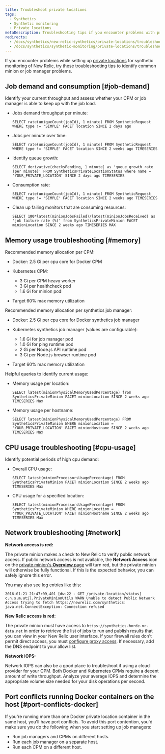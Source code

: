 ```yaml
---
title: Troubleshoot private locations
tags:
  - Synthetics
  - Synthetic monitoring
  - Private locations
metaDescription: Troubleshooting tips if you encounter problems with private locations or private minions or job managers with synthetic monitoring in New Relic.
redirects:
  - /docs/synthetics/new-relic-synthetics/private-locations/troubleshooting-private-locations
  - /docs/synthetics/synthetic-monitoring/private-locations/troubleshooting-private-locations
---
```


If you encounter problems while setting up [private locations](/docs/synthetics/new-relic-synthetics/private-locations/private-locations-overview-monitor-internal-sites-add-new-locations) for synthetic monitoring of New Relic, try these troubleshooting tips to identify common minion or job manager problems.

## Job demand and consumption [#job-demand]

Identify your current throughput and assess whether your CPM or job manager is able to keep up with the job load.

* Jobs demand throughput per minute:

  ```
  SELECT rate(uniqueCount(jobId), 1 minute) FROM SyntheticRequest WHERE type != 'SIMPLE' FACET location SINCE 2 days ago
  ```
* Jobs per minute over time:

  ```
  SELECT rate(uniqueCount(jobId), 1 minute) FROM SyntheticRequest WHERE type != 'SIMPLE' FACET location SINCE 2 weeks ago TIMESERIES
  ```
* Identify queue growth:

  ```
  SELECT derivative(checksPending, 1 minute) as 'queue growth rate (per minute)' FROM SyntheticsPrivateLocationStatus where name = 'YOUR_PRIVATE_LOCATION' SINCE 2 days ago TIMESERIES
  ```
* Consumption rate:

  ```
  SELECT rate(uniqueCount(jobId), 1 minute) FROM SyntheticRequest WHERE type != 'SIMPLE' FACET location SINCE 2 weeks ago TIMESERIES
  ```
* Clean up failing monitors that are consuming resources:

  ```
  SELECT 100*latest(minionJobsFailed)/latest(minionJobsReceived) as 'job failure rate (%)' from SyntheticsPrivateMinion FACET minionLocation SINCE 2 weeks ago TIMESERIES MAX
  ```

## Memory usage troubleshooting [#memory]

Recommended memory allocation per CPM:

* Docker: 2.5 Gi per cpu core for Docker CPM
* Kubernetes CPM:

  * 3 Gi per CPM heavy worker
  * 3 Gi per healthcheck pod
  * 1.6 Gi for minion pod
* Target 60% max memory utilization

Recommended memory allocation per synthetics job manager:

* Docker: 2.5 Gi per cpu core for Docker synthetics job manager
* Kubernetes synthetics job manager (values are configurable):

  * 1.6 Gi for job manager pod
  * 1.0 Gi for ping runtime pod
  * 2 Gi per Node.js API runtime pod
  * 3 Gi per Node.js browser runtime pod
  
* Target 60% max memory utilization

Helpful queries to identify current usage:

* Memory usage per location:

  ```
  SELECT latest(minionPhysicalMemoryUsedPercentage) from SyntheticsPrivateMinion FACET minionLocation SINCE 2 weeks ago TIMESERIES Max
  ```
* Memory usage per hostname:

  ```
  SELECT latest(minionPhysicalMemoryUsedPercentage) FROM SyntheticsPrivateMinion WHERE minionLocation = 'YOUR_PRIVATE_LOCATION' FACET minionHostname SINCE 2 weeks ago TIMESERIES Max
  ```

## CPU usage troubleshooting [#cpu-usage]

Identify potential periods of high cpu demand:

* Overall CPU usage:

  ```
  SELECT latest(minionProcessorsUsagePercentage) FROM SyntheticsPrivateMinion FACET minionLocation SINCE 2 weeks ago TIMESERIES Max
  ```
* CPU usage for a specified location:

  ```
  SELECT latest(minionProcessorsUsagePercentage) FROM SyntheticsPrivateMinion WHERE minionLocation = 'YOUR_PRIVATE_LOCATION' FACET minionHostname SINCE 2 weeks ago TIMESERIES Max
  ```

## Network troubleshooting [#network]

**Network access is red:**

The private minion makes a check to New Relic to verify public network access. If public network access is not available, the **Network Access** icon on the [private minion's **Overview** page](/docs/synthetics/new-relic-synthetics/pages/synthetics-overview-page-view-monitors-performance) will turn red, but the private minion will otherwise be fully functional. If this is the expected behavior, you can safely ignore this error.

You may also see log entries like this:

```
2016-01-21 21:47:09,401 [dw-22 - GET /private-location/status] c.n.s.m.util.PrivateMinionUtils WARN Unable to detect Public Network Access trying to fetch https://newrelic.com/synthetics: java.net.ConnectException: Connection refused
```

**New Relic access is red:**

The private minion must have access to `https://synthetics-horde.nr-data.net` in order to retrieve the list of jobs to run and publish results that you can view in your New Relic user interface. If your firewall rules don't permit direct access, you must [configure proxy access](/docs/synthetics/new-relic-synthetics/private-locations/install-configure-private-minions). If necessary, add the DNS endpoint to your allow list.

**Network IOPS:**

Network IOPS can also be a good place to troubleshoot if using a cloud provider for your CPM. Both Docker and Kubernetes CPMs require a decent amount of write throughput. Analyze your average IOPS and determine the appropriate volume size needed for your disk operations per second.

## Port conflicts running Docker containers on the host [#port-conflicts-docker]

If you're running more than one Docker private location container in the same host, you'll have port conflicts. To avoid this port contention, you'd make sure you do the following when you start setting up job managers:

* Run job managers and CPMs on different hosts.
* Run each job manager on a separate host.
* Run each CPM on a different host.
